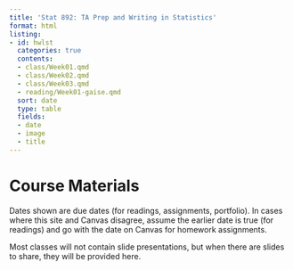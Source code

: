 ```yaml
---
title: 'Stat 892: TA Prep and Writing in Statistics'
format: html
listing:
- id: hwlst
  categories: true
  contents:
  - class/Week01.qmd
  - class/Week02.qmd
  - class/Week03.qmd
  - reading/Week01-gaise.qmd
  sort: date
  type: table
  fields:
  - date
  - image
  - title
---
```


# Course Materials

Dates shown are due dates (for readings, assignments, portfolio). In cases where this site and Canvas disagree, assume the earlier date is true (for readings) and go with the date on Canvas for homework assignments. 

Most classes will not contain slide presentations, but when there are slides to share, they will be provided here.

::: {#hwlst}
:::
